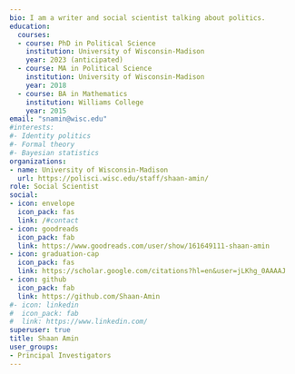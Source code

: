 ```yaml
---
bio: I am a writer and social scientist talking about politics.
education:
  courses:
  - course: PhD in Political Science
    institution: University of Wisconsin-Madison
    year: 2023 (anticipated)
  - course: MA in Political Science
    institution: University of Wisconsin-Madison
    year: 2018
  - course: BA in Mathematics
    institution: Williams College
    year: 2015
email: "snamin@wisc.edu"
#interests:
#- Identity politics
#- Formal theory
#- Bayesian statistics
organizations:
- name: University of Wisconsin-Madison
  url: https://polisci.wisc.edu/staff/shaan-amin/
role: Social Scientist
social:
- icon: envelope
  icon_pack: fas
  link: /#contact
- icon: goodreads
  icon_pack: fab
  link: https://www.goodreads.com/user/show/161649111-shaan-amin
- icon: graduation-cap
  icon_pack: fas
  link: https://scholar.google.com/citations?hl=en&user=jLKhg_0AAAAJ
- icon: github
  icon_pack: fab
  link: https://github.com/Shaan-Amin
#- icon: linkedin
#  icon_pack: fab
#  link: https://www.linkedin.com/
superuser: true
title: Shaan Amin
user_groups:
- Principal Investigators
---
```

